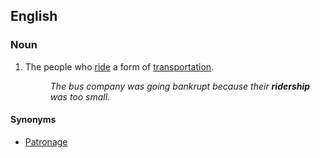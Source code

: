 ==English==

===Noun===
{{wikipedia|Ridership}}
{{en-noun|-}}

# The people who [[ride]] a form of [[transportation]].
#: ''The bus company was going bankrupt because their '''ridership''' was too small.''

====Synonyms====
* [[Patronage]]